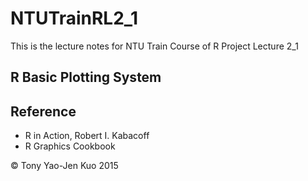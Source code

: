 # NTUTrainRL2_1
This is the lecture notes for NTU Train Course of R Project Lecture 2_1

## R Basic Plotting System



## Reference
* R in Action, Robert I. Kabacoff
* R Graphics Cookbook

&copy; Tony Yao-Jen Kuo 2015
